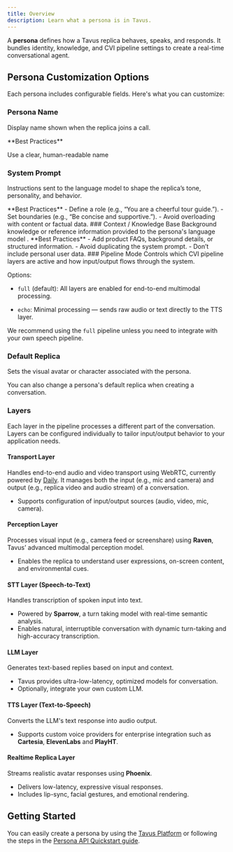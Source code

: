 ```yaml
---
title: Overview
description: Learn what a persona is in Tavus.
---
```


A **persona** defines how a Tavus replica behaves, speaks, and responds. It bundles identity, knowledge, and CVI pipeline settings to create a real-time conversational agent.


## Persona Customization Options

Each persona includes configurable fields. Here's what you can customize:

### Persona Name

Display name shown when the replica joins a call.

<Tip>
**Best Practices**

Use a clear, human-readable name
</Tip>

### System Prompt
Instructions sent to the language model to shape the replica’s tone, personality, and behavior.

<Tip>
**Best Practices**
- Define a role (e.g., “You are a cheerful tour guide.”).
- Set boundaries (e.g., “Be concise and supportive.”).
- Avoid overloading with content or factual data.
</Tip>
### Context / Knowledge Base
Background knowledge or reference information provided to the persona's language model .

<Tip>
**Best Practices**
- Add product FAQs, background details, or structured information.
- Avoid duplicating the system prompt.
- Don’t include personal user data.
</Tip>
### Pipeline Mode
Controls which CVI pipeline layers are active and how input/output flows through the system.

Options:

- `full` (default): All layers are enabled for end-to-end multimodal processing.

- `echo`: Minimal processing — sends raw audio or text directly to the TTS layer.

<Note> We recommend using the `full` pipeline unless you need to integrate with your own speech pipeline. </Note>
### Default Replica
Sets the visual avatar or character associated with the persona.

<Note>
You can also change a persona's default replica when creating a conversation.
</Note>

### Layers

Each layer in the pipeline processes a different part of the conversation. Layers can be configured individually to tailor input/output behavior to your application needs.

#### Transport Layer

Handles end-to-end audio and video transport using WebRTC, currently powered by [Daily](https://www.daily.co/). It manages both the input (e.g., mic and camera) and output (e.g., replica video and audio stream) of a conversation.

* Supports configuration of input/output sources (audio, video, mic, camera).

#### Perception Layer

Processes visual input (e.g., camera feed or screenshare) using **Raven**, Tavus’ advanced multimodal perception model.

* Enables the replica to understand user expressions, on-screen content, and environmental cues.

#### STT Layer (Speech-to-Text)

Handles transcription of spoken input into text.

* Powered by **Sparrow**, a turn taking model with real-time semantic analysis.
* Enables natural, interruptible conversation with dynamic turn-taking and high-accuracy transcription.

#### LLM Layer

Generates text-based replies based on input and context.

* Tavus provides ultra-low-latency, optimized models for conversation.
* Optionally, integrate your own custom LLM.

#### TTS Layer (Text-to-Speech)
Converts the LLM's text response into audio output.

* Supports custom voice providers for enterprise integration such as **Cartesia**, **ElevenLabs** and **PlayHT**.

#### Realtime Replica Layer

Streams realistic avatar responses using **Phoenix**.

* Delivers low-latency, expressive visual responses.
* Includes lip-sync, facial gestures, and emotional rendering.


## Getting Started
You can easily create a persona by using the [Tavus Platform](https://platform.tavus.io/) or following the steps in the [Persona API Quickstart guide](/sections/conversational-video-interface/persona/full-mode).